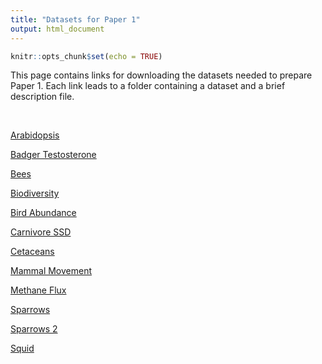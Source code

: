 ```yaml
---
title: "Datasets for Paper 1"
output: html_document
---
```

  
  ```r
knitr::opts_chunk$set(echo = TRUE)
```

This page contains links for downloading the datasets needed to prepare Paper 1. Each link leads to a folder containing a dataset and a brief description file.

</br>


<a href="Paper_1_Datasets/Arabidopsis.zip" >Arabidopsis</a>

<a href="Paper_1_Datasets/Badger_Testosterone.zip" >Badger Testosterone</a>

<a href="Paper_1_Datasets/Bees.zip" >Bees</a>

<a href="Paper_1_Datasets/Biodiversity.zip" >Biodiversity</a>

<a href="Paper_1_Datasets/Bird_Abundance.zip" >Bird Abundance</a>

<a href="Paper_1_Datasets/Carnivore_SSD.zip" >Carnivore SSD</a>

<a href="Paper_1_Datasets/Cetaceans.zip" >Cetaceans</a>

<a href="Paper_1_Datasets/Mammal_Movement.zip" >Mammal Movement</a>

<a href="Paper_1_Datasets/Methane_Flux.zip" >Methane Flux</a>

<a href="Paper_1_Datasets/Sparrows.zip" >Sparrows</a>

<a href="Paper_1_Datasets/Sparrows_2.zip" >Sparrows 2</a>

<a href="Paper_1_Datasets/Squid.zip" >Squid</a>


